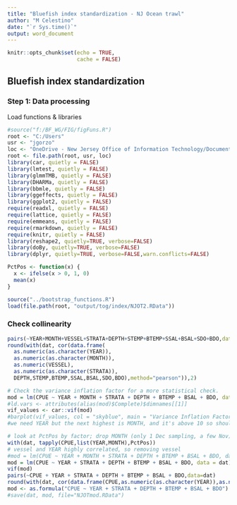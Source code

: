 ---
title: "Bluefish index standardization - NJ Ocean trawl"
author: "M Celestino"
date: "`r Sys.time()`"
output: word_document
---

```{r setup, include=FALSE}
knitr::opts_chunk$set(echo = TRUE,
                      cache = FALSE)
```

## Bluefish index standardization

### Step 1: Data processing

Load functions & libraries
```{r}
#source("f:/BF_WG/FIG/figFuns.R")
root <- "C:/Users"
usr <- "jgorzo"
loc <- "OneDrive - New Jersey Office of Information Technology/Documents"
root <- file.path(root, usr, loc)
library(car, quietly = FALSE)
library(lmtest, quietly = FALSE)
library(glmmTMB, quietly = FALSE)
library(DHARMa, quietly = FALSE)
library(bbmle, quietly = FALSE)
library(ggeffects, quietly = FALSE)
library(ggplot2, quietly = FALSE)
require(readxl, quietly = FALSE)
require(lattice, quietly = FALSE)
require(emmeans, quietly = FALSE)
require(rmarkdown, quietly = FALSE)
require(knitr, quietly = FALSE)
library(reshape2, quietly=TRUE, verbose=FALSE)
library(doBy, quietly=TRUE, verbose=FALSE)
library(dplyr, quietly=TRUE, verbose=FALSE,warn.conflicts=FALSE)

PctPos <- function(x) {
  x <- ifelse(x > 0, 1, 0)
  mean(x)
}

source("../bootstrap_functions.R")
load(file.path(root, "output/tog/index/NJOT2.RData"))
```
### Check collinearity
```{r, error=TRUE}
pairs(~YEAR+MONTH+VESSEL+STRATA+DEPTH+STEMP+BTEMP+SSAL+BSAL+SDO+BDO,data=dat)
round(with(dat, cor(data.frame(
  as.numeric(as.character(YEAR)),
  as.numeric(as.character(MONTH)),
  as.numeric(VESSEL),
  as.numeric(as.character(STRATA)),
  DEPTH,STEMP,BTEMP,SSAL,BSAL,SDO,BDO),method="pearson")),2)

# Check the variance inflation factor for a more statistical check.
mod = lm(CPUE ~ YEAR + MONTH + STRATA + DEPTH + BTEMP + BSAL + BDO, data = dat) #+ VESSEL
#ld.vars <- attributes(alias(mod)$Complete)$dimnames[[1]]
vif_values <- car::vif(mod)
#barplot(vif_values, col = "skyblue", main = "Variance Inflation Factor (VIF)")
#we need YEAR but the next highest is MONTH, and it's above 10 so should probably be removed
```

```{r}
# look at PctPos by factor; drop MONTH (only 1 Dec sampling, a few Nov)
with(dat, tapply(CPUE,list(YEAR,MONTH),PctPos))
# vessel and YEAR highly correlated, so removing vessel
#mod = lm(CPUE ~ YEAR + MONTH + STRATA + DEPTH + BTEMP + BSAL + BDO, data = dat)
mod = lm(CPUE ~ YEAR + STRATA + DEPTH + BTEMP + BSAL + BDO, data = dat)
vif(mod)
pairs(~CPUE + YEAR + STRATA + DEPTH + BTEMP + BSAL + BDO,data=dat)
round(with(dat, cor(data.frame(CPUE,as.numeric(as.character(YEAR)),as.numeric(as.character(STRATA)),DEPTH,BTEMP,BSAL,BDO),method="pearson")),2)
mod <- as.formula("CPUE ~ YEAR + STRATA + DEPTH + BTEMP + BSAL + BDO")
#save(dat, mod, file="NJOTmod.RData")
```